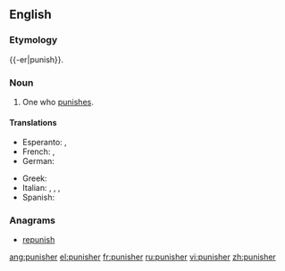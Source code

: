{{also|Punisher}}
==English==

===Etymology===
{{-er|punish}}.

===Noun===
{{en-noun}}

# One who [[punish|punishes]].

====Translations====
{{trans-top|one who punishes}}
* Esperanto: {{t|eo|punanto}}, {{t|eo|punisto}}
* French: {{t+|fr|punisseur|m}}, {{t+|fr|punisseuse|f}}
* German: {{t|de|Bestrafer|m}}
{{trans-mid}}
* Greek: {{t+|el|τιμωρός|m|f|tr=timorós|sc=Grek}}
* Italian: {{t|it|punitore|m}}, {{t|it|punitrice|f}}, {{t|it|castigatore|m}}, {{t|it|castigatrice|f}}
* Spanish: {{t|es|castigador|m}}
{{trans-bottom}}

===Anagrams===
* [[repunish#English|repunish]]

[[ang:punisher]]
[[el:punisher]]
[[fr:punisher]]
[[ru:punisher]]
[[vi:punisher]]
[[zh:punisher]]